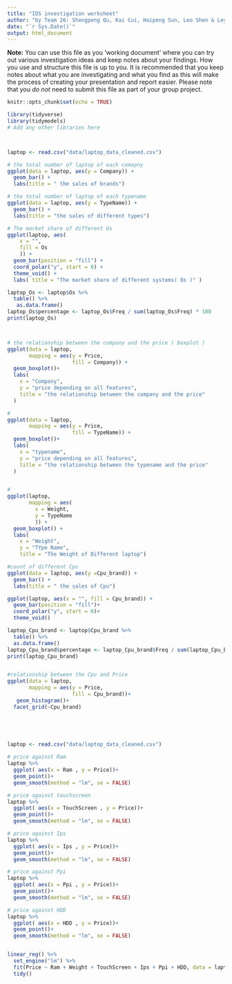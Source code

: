 ```yaml
---
title: "IDS investigation worksheet"
author: "by Team 26: Shengpeng Qu, Kai Cui, Haipeng Sun, Leo Shen & Leyuan Wen"
date: "`r Sys.Date()`"
output: html_document
---
```


**Note:** You can use this file as you 'working document' where you can try out various investigation ideas and keep notes about your findings. How you use and structure this file is up to you. It is recommended that you keep notes about what you are investigating and what you find as this will make the process of creating your presentation and report easier. Please note that you *do not* need to submit this file as part of your group project.

```r
knitr::opts_chunk$set(echo = TRUE)
```

```r
library(tidyverse)
library(tidymodels)
# Add any other libraries here



```


```r

```



```r
laptop <- read.csv("data/laptop_data_cleaned.csv") 

# the total number of laptop of each comapny
ggplot(data = laptop, aes(y = Company)) +
  geom_bar() +
  labs(title = " the sales of brands")

# the total number of laptop of each typename
ggplot(data = laptop, aes(y = TypeName)) +
  geom_bar() +
  labs(title = "the sales of different types")

# The market share of different Os
ggplot(laptop, aes(
    x = "",
    fill = Os
    )) +
  geom_bar(position = "fill") +
  coord_polar("y", start = 0) +
  theme_void() +
  labs( title = "The market share of different systems( Os )" )

laptop_Os <- laptop$Os %>%
  table() %>%
   as.data.frame()
laptop_Os$percentage <- laptop_Os$Freq / sum(laptop_Os$Freq) * 100
print(laptop_Os)



# the relationship between the company and the price ( boxplot ) 
ggplot(data = laptop, 
       mapping = aes(y = Price,
                     fill = Company)) +
  geom_boxplot()+
  labs(
    x = "Company",
    y = "price depending on all features",
    title = "the relationship between the company and the price"
  )

#
ggplot(data = laptop, 
       mapping = aes(y = Price,
                     fill = TypeName)) +
  geom_boxplot()+
  labs(
    x = "typename",
    y = "price depending on all features",
    title = "the relationship between the typename and the price"
  )


#
ggplot(laptop, 
       mapping = aes(
         x = Weight,   
         y = TypeName
         )) +
  geom_boxplot() +  
  labs(
    x = "Weight",
    y = "TYpe Name",
    title = "The Weight of Different laptop")

#count of different Cpu
ggplot(data = laptop, aes(y =Cpu_brand)) +
  geom_bar() +
  labs(title = " the sales of Cpu")

ggplot(laptop, aes(x = "", fill = Cpu_brand)) +
  geom_bar(position = "fill")+
  coord_polar("y", start = 0)+
  theme_void()

laptop_Cpu_brand <- laptop$Cpu_brand %>%
  table() %>%
  as.data.frame()
laptop_Cpu_brand$percentage <- laptop_Cpu_brand$Freq / sum(laptop_Cpu_brand$Freq) * 100
print(laptop_Cpu_brand)


#relationship between the Cpu and Price
ggplot(data = laptop,
       mapping = aes(y = Price,
                     fill = Cpu_brand))+
   geom_histogram()+
  facet_grid(~Cpu_brand)
    

   



```

```r
laptop <- read.csv("data/laptop_data_cleaned.csv") 

# price against Ram
laptop %>% 
  ggplot( aes(x = Ram , y = Price))+
  geom_point()+
  geom_smooth(method = "lm", se = FALSE)

# price against touchscreen
laptop %>% 
  ggplot( aes(x = TouchScreen , y = Price))+
  geom_point()+
  geom_smooth(method = "lm", se = FALSE)

# price against Ips
laptop %>% 
  ggplot( aes(x = Ips , y = Price))+
  geom_point()+
  geom_smooth(method = "lm", se = FALSE)

# price against Ppi
laptop %>% 
  ggplot( aes(x = Ppi , y = Price))+
  geom_point()+
  geom_smooth(method = "lm", se = FALSE)

# price against HDD
laptop %>% 
  ggplot( aes(x = HDD , y = Price))+
  geom_point()+
  geom_smooth(method = "lm", se = FALSE)


linear_reg() %>%
  set_engine("lm") %>%
  fit(Price ~ Ram + Weight + TouchScreen + Ips + Ppi + HDD, data = laptop)%>%
  tidy()

```

